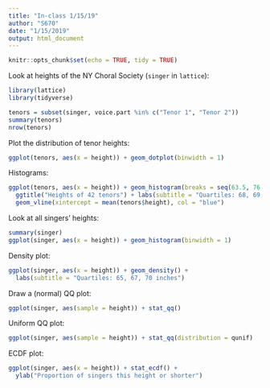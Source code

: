 ```yaml
---
title: "In-class 1/15/19"
author: "S670"
date: "1/15/2019"
output: html_document
---
```


```r
knitr::opts_chunk$set(echo = TRUE, tidy = TRUE)
```

Look at heights of the NY Choral Society (`singer` in `lattice`):

```r
library(lattice)
library(tidyverse)
```

```r
tenors = subset(singer, voice.part %in% c("Tenor 1", "Tenor 2"))
summary(tenors)
nrow(tenors)
```

Plot the distribution of tenor heights:

```r
ggplot(tenors, aes(x = height)) + geom_dotplot(binwidth = 1)
```

Histograms:

```r
ggplot(tenors, aes(x = height)) + geom_histogram(breaks = seq(63.5, 76.5, 1)) +
  ggtitle("Heights of 42 tenors") + labs(subtitle = "Quartiles: 68, 69, 71 inches; vertical line shows mean") +
  geom_vline(xintercept = mean(tenors$height), col = "blue")
```

Look at all singers' heights:

```r
summary(singer)
ggplot(singer, aes(x = height)) + geom_histogram(binwidth = 1)
```

Density plot:

```r
ggplot(singer, aes(x = height)) + geom_density() +
  labs(subtitle = "Quartiles: 65, 67, 70 inches")
```

Draw a (normal) QQ plot:

```r
ggplot(singer, aes(sample = height)) + stat_qq()
```

Uniform QQ plot:

```r
ggplot(singer, aes(sample = height)) + stat_qq(distribution = qunif)
```

ECDF plot:

```r
ggplot(singer, aes(x = height)) + stat_ecdf() +
  ylab("Proportion of singers this height or shorter")
```


